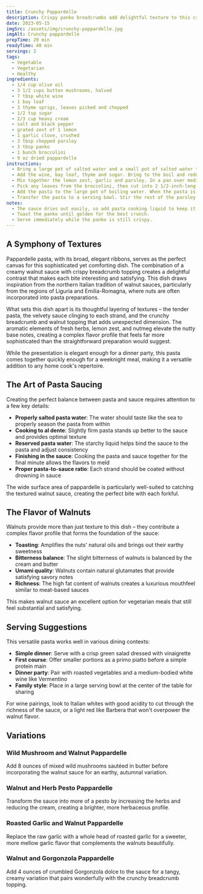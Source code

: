 ```yaml
---
title: Crunchy Pappardelle
description: Crispy panko breadcrumbs add delightful texture to this creamy mushroom and broccolini pasta. The sauce dries out easily, so add pasta cooking liquid to keep it runny before serving.
date: 2023-05-15
imgSrc: /assets/img/crunchy-pappardelle.jpg
imgAlt: Crunchy pappardelle
prepTime: 20 min
readyTime: 40 min
servings: 2
tags:
  - Vegetable
  - Vegetarian
  - Healthy
ingredients:
  - 1/4 cup olive oil
  - 3 1/2 cups button mushrooms, halved
  - 7 tbsp white wine
  - 1 bay leaf
  - 3 thyme sprigs, leaves picked and chopped
  - 1/2 tsp sugar
  - 2/3 cup heavy cream
  - salt and black pepper
  - grated zest of 1 lemon
  - 1 garlic clove, crushed
  - 3 tbsp chopped parsley
  - 3 tbsp panko
  - 1 bunch broccolini
  - 9 oz dried pappardelle
instructions:
  - Bring a large pot of salted water and a small pot of salted water to a boil. Heat the olive oil over medium-high heat in a large saucepan and sauté the mushrooms until they start taking on color, stirring occasionally.
  - Add the wine, bay leaf, thyme and sugar. Bring to the boil and reduce the liquid by two-thirds. Add the cream and stir to mix. Taste and add plenty of salt and pepper. Keep warm.
  - Mix together the lemon zest, garlic and parsley. In a pan over medium heat, toast the panko until golden, stirring occasionally.
  - Pick any leaves from the broccolini, then cut into 2 1/2-inch-long pieces (stalks and florets). If the stalks are thick, cut them along the center in half or into quarters. Blanch in the small pot of boiling water for 2 minutes and drain.
  - Add the pasta to the large pot of boiling water. When the pasta is just ready, add the broccolini to the cream sauce to reheat. Drain the pappardelle, keeping some of the cooking liquid, and stir with the cream sauce; add half of the parsley mix. If the sauce seems dry, add some of the reserved cooking liquid.
  - Transfer the pasta to a serving bowl. Stir the rest of the parsley mix into the panko and sprinkle generously over the pappardelle, then serve immediately.
notes:
  - The sauce dries out easily, so add pasta cooking liquid to keep it runny before serving.
  - Toast the panko until golden for the best crunch.
  - Serve immediately while the panko is still crispy.
---
```


## A Symphony of Textures

Pappardelle pasta, with its broad, elegant ribbons, serves as the perfect canvas for this sophisticated yet comforting dish. The combination of a creamy walnut sauce with crispy breadcrumb topping creates a delightful contrast that makes each bite interesting and satisfying. This dish draws inspiration from the northern Italian tradition of walnut sauces, particularly from the regions of Liguria and Emilia-Romagna, where nuts are often incorporated into pasta preparations.

What sets this dish apart is its thoughtful layering of textures – the tender pasta, the velvety sauce clinging to each strand, and the crunchy breadcrumb and walnut topping that adds unexpected dimension. The aromatic elements of fresh herbs, lemon zest, and nutmeg elevate the nutty base notes, creating a complex flavor profile that feels far more sophisticated than the straightforward preparation would suggest.

While the presentation is elegant enough for a dinner party, this pasta comes together quickly enough for a weeknight meal, making it a versatile addition to any home cook's repertoire.

## The Art of Pasta Saucing

Creating the perfect balance between pasta and sauce requires attention to a few key details:

- **Properly salted pasta water**: The water should taste like the sea to properly season the pasta from within
- **Cooking to al dente**: Slightly firm pasta stands up better to the sauce and provides optimal texture
- **Reserved pasta water**: The starchy liquid helps bind the sauce to the pasta and adjust consistency
- **Finishing in the sauce**: Cooking the pasta and sauce together for the final minute allows the flavors to meld
- **Proper pasta-to-sauce ratio**: Each strand should be coated without drowning in sauce

The wide surface area of pappardelle is particularly well-suited to catching the textured walnut sauce, creating the perfect bite with each forkful.

## The Flavor of Walnuts

Walnuts provide more than just texture to this dish – they contribute a complex flavor profile that forms the foundation of the sauce:

- **Toasting**: Amplifies the nuts' natural oils and brings out their earthy sweetness
- **Bitterness balance**: The slight bitterness of walnuts is balanced by the cream and butter
- **Umami quality**: Walnuts contain natural glutamates that provide satisfying savory notes
- **Richness**: The high fat content of walnuts creates a luxurious mouthfeel similar to meat-based sauces

This makes walnut sauce an excellent option for vegetarian meals that still feel substantial and satisfying.

## Serving Suggestions

This versatile pasta works well in various dining contexts:

- **Simple dinner**: Serve with a crisp green salad dressed with vinaigrette
- **First course**: Offer smaller portions as a primo piatto before a simple protein main
- **Dinner party**: Pair with roasted vegetables and a medium-bodied white wine like Vermentino
- **Family style**: Place in a large serving bowl at the center of the table for sharing

For wine pairings, look to Italian whites with good acidity to cut through the richness of the sauce, or a light red like Barbera that won't overpower the walnut flavor.

## Variations

### Wild Mushroom and Walnut Pappardelle
Add 8 ounces of mixed wild mushrooms sautéed in butter before incorporating the walnut sauce for an earthy, autumnal variation.

### Walnut and Herb Pesto Pappardelle
Transform the sauce into more of a pesto by increasing the herbs and reducing the cream, creating a brighter, more herbaceous profile.

### Roasted Garlic and Walnut Pappardelle
Replace the raw garlic with a whole head of roasted garlic for a sweeter, more mellow garlic flavor that complements the walnuts beautifully.

### Walnut and Gorgonzola Pappardelle
Add 4 ounces of crumbled Gorgonzola dolce to the sauce for a tangy, creamy variation that pairs wonderfully with the crunchy breadcrumb topping.